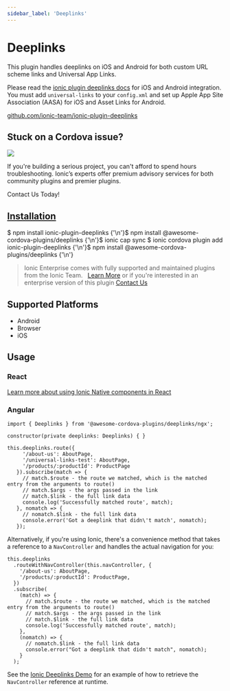 ```yaml
---
sidebar_label: 'Deeplinks'
---
```



# Deeplinks

This plugin handles deeplinks on iOS and Android for both custom URL scheme links
and Universal App Links.

Please read the [ionic plugin deeplinks docs](https://github.com/ionic-team/ionic-plugin-deeplinks) for iOS and Android integration.
You must add `universal-links` to your `config.xml` and set up Apple App Site Association (AASA) for iOS and Asset Links for Android.

<p>
  <a href="https://github.com/ionic-team/ionic-plugin-deeplinks" target="_blank" rel="noopener" className="git-link">github.com/ionic-team/ionic-plugin-deeplinks</a>
</p>

<h2>Stuck on a Cordova issue?</h2>
<DocsCard
  className="cordova-ee-card"
  header="Don't waste precious time on plugin issues."
  href="https://ionicframework.com/sales?product_of_interest=Ionic%20Native"
>
  <div>
    <img src="/docs/icons/native-cordova-bot.png" className="cordova-ee-img" />
    <p>If you're building a serious project, you can't afford to spend hours troubleshooting. Ionic’s experts offer premium advisory services for both community plugins and premier plugins.</p>
    <DocsButton className="native-ee-detail">Contact Us Today!</DocsButton>
  </div>
</DocsCard>

<h2 id="installation">
  <a href="#installation">Installation</a>
</h2>
<Tabs
  groupId="runtime"
  defaultValue="Capacitor"
  values={[
    { value: 'Capacitor', label: 'Capacitor' },
    { value: 'Cordova', label: 'Cordova' },
    { value: 'Enterprise', label: 'Enterprise' },
  ]}
>
  <TabItem value="Capacitor">
    <CodeBlock className="language-shell">
      $ npm install ionic-plugin-deeplinks {'\n'}$ npm install @awesome-cordova-plugins/deeplinks {'\n'}$ ionic cap sync
    </CodeBlock>
  </TabItem>
  <TabItem value="Cordova">
    <CodeBlock className="language-shell">
      $ ionic cordova plugin add ionic-plugin-deeplinks {'\n'}$ npm install @awesome-cordova-plugins/deeplinks {'\n'}
    </CodeBlock>
  </TabItem>
  <TabItem value="Enterprise">
    <blockquote>
      Ionic Enterprise comes with fully supported and maintained plugins from the Ionic Team. &nbsp;
      <a className="btn" href="https://ionic.io/docs/premier-plugins">Learn More</a> or if you're interested in an enterprise version of this plugin <a className="btn" href="https://ionicframework.com/sales?product_of_interest=Ionic%20Enterprise%20Engine">Contact Us</a>
    </blockquote>
  </TabItem>
</Tabs>

## Supported Platforms

- Android
- Browser
- iOS

## Usage

### React

[Learn more about using Ionic Native components in React](../native-community.mdx#react)

### Angular

```tsx
import { Deeplinks } from '@awesome-cordova-plugins/deeplinks/ngx';

constructor(private deeplinks: Deeplinks) { }

this.deeplinks.route({
     '/about-us': AboutPage,
     '/universal-links-test': AboutPage,
     '/products/:productId': ProductPage
   }).subscribe(match => {
     // match.$route - the route we matched, which is the matched entry from the arguments to route()
     // match.$args - the args passed in the link
     // match.$link - the full link data
     console.log('Successfully matched route', match);
   }, nomatch => {
     // nomatch.$link - the full link data
     console.error('Got a deeplink that didn\'t match', nomatch);
   });
```

Alternatively, if you're using Ionic, there's a convenience method that takes a reference to a `NavController` and handles
the actual navigation for you:

```tsx
this.deeplinks
  .routeWithNavController(this.navController, {
    '/about-us': AboutPage,
    '/products/:productId': ProductPage,
  })
  .subscribe(
    (match) => {
      // match.$route - the route we matched, which is the matched entry from the arguments to route()
      // match.$args - the args passed in the link
      // match.$link - the full link data
      console.log('Successfully matched route', match);
    },
    (nomatch) => {
      // nomatch.$link - the full link data
      console.error("Got a deeplink that didn't match", nomatch);
    }
  );
```

See the [Ionic Deeplinks Demo](https://github.com/ionic-team/ionic2-deeplinks-demo/blob/master/app/app.ts) for an example of how to
retrieve the `NavController` reference at runtime.
